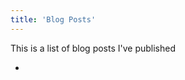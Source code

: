 ```yaml
---
title: 'Blog Posts'
---
```



This is a list of blog posts I've published

* <L name="small-vms-and-coroutines" from="blog-posts" />
